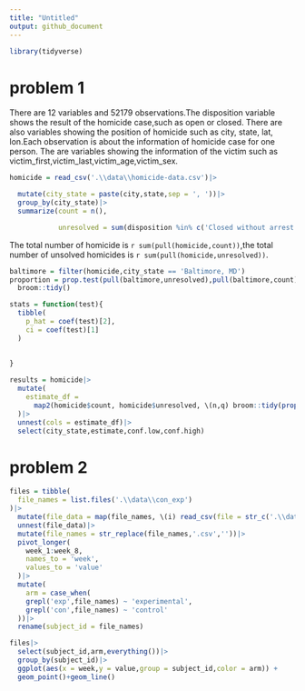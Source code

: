 ```yaml
---
title: "Untitled"
output: github_document
---
```

```r
library(tidyverse)

```
# problem 1
There are 12 variables and 52179 observations.The disposition variable shows the result of the homicide case,such as open or closed. There are also variables showing the position of homicide such as city, state, lat, lon.Each observation is about the information of homicide case for one person. The are variables showing the information of the victim such as victim_first,victim_last,victim_age,victim_sex. 

```r
homicide = read_csv('.\\data\\homicide-data.csv')|>

  mutate(city_state = paste(city,state,sep = ', '))|>
  group_by(city_state)|>
  summarize(count = n(),

            unresolved = sum(disposition %in% c('Closed without arrest','Open/No arrest')))

```

The total number of homicide is `r sum(pull(homicide,count))`,the total number of unsolved homicides is `r sum(pull(homicide,unresolved)) `.

```r
baltimore = filter(homicide,city_state == 'Baltimore, MD')
proportion = prop.test(pull(baltimore,unresolved),pull(baltimore,count))|>
  broom::tidy()
```

```r
stats = function(test){
  tibble(
    p_hat = coef(test)[2],
    ci = coef(test)[1]
  )
  
  
}

results = homicide|>
  mutate(
    estimate_df = 
      map2(homicide$count, homicide$unresolved, \(n,q) broom::tidy(prop.test(q, n)))
  )|>
  unnest(cols = estimate_df)|>
  select(city_state,estimate,conf.low,conf.high)

```






# problem 2

```r
files = tibble(
  file_names = list.files('.\\data\\con_exp')
)|>
  mutate(file_data = map(file_names, \(i) read_csv(file = str_c('.\\data\\con_exp\\', i ))))|>
  unnest(file_data)|>
  mutate(file_names = str_replace(file_names,'.csv',''))|>
  pivot_longer(
    week_1:week_8,
    names_to = 'week',
    values_to = 'value'
  )|>
  mutate(
    arm = case_when(
    grepl('exp',file_names) ~ 'experimental',
    grepl('con',file_names) ~ 'control'
  ))|>
  rename(subject_id = file_names)

files|>
  select(subject_id,arm,everything())|>
  group_by(subject_id)|>
  ggplot(aes(x = week,y = value,group = subject_id,color = arm)) +
  geom_point()+geom_line()

```









































